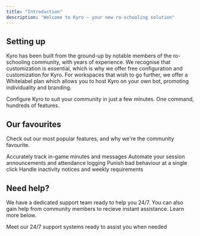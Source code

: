 ```yaml
---
title: "Introduction"
description: "Welcome to Kyro — your new ro-schooling solution"
---
```


## Setting up

Kyro has been built from the ground-up by notable members of the ro-schooling community, with years of experience. We recognise that customization is essential, which is why we offer free configuration and customization for Kyro. For workspaces that wish to go further, we offer a Whitelabel plan which allows you to host Kyro on your own bot, promoting individuality and branding.

<Card title="Setup Kyro" icon="rocket" horizontal={false} href="/quickstart">
  Configure Kyro to suit your community in just a few minutes. One command, hundreds of features.
</Card>

## Our favourites

Check out our most popular features, and why we're the community favourite.

<Columns cols={2}>
  <Card title="Tracking" icon="timer" href="/essentials/tracking">
    Accurately track in-game minutes and messages
  </Card>
  <Card title="Sessions" icon="clock" href="/essentials/sessions">
    Automate your session announcements and attendance logging
  </Card>
  <Card title="Infractions" icon="hammer" href="/essentials/infractions">
    Punish bad behaviour at a single click
  </Card>
  <Card title="Inactivity" icon="terminal" href="/api-reference/introduction">
    Handle inactivity notices and weekly requirements
  </Card>
</Columns>

## Need help?

We have a dedicated support team ready to help you 24/7. You can also gain help from community members to recieve instant assistance. Learn more below.

<Card title="Join our Discord Server" icon="stars" href="https://discord.gg/sPz3Tk2CfG">
  Meet our 24/7 support systems ready to assist you when needed
</Card>
